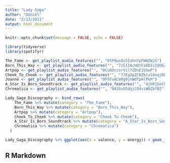 ```yaml
---
title: "Lady Gaga"
author: "Daniël"
date: "2/13/2021"
output: html_document
---
```


```r
knitr::opts_chunk$set(message = FALSE, echo = FALSE)
```

```r
library(tidyverse)
library(spotifyr)

The_Fame <- get_playlist_audio_features("", "0tP9ws8v5IahnYpFWWZWjG")
Born_This_Way <- get_playlist_audio_features("", "7z51IAcHQtFa6DIsIQOGZE")
Artpop <- get_playlist_audio_features("", "0Cu6DccnrVil7ZDnE1bhwP")
Cheek_To_Cheek <- get_playlist_audio_features("", "7JEg2pZCBZktul0xqjDLiQ")
Joanne <- get_playlist_audio_features("", "0F9TvACmRg9jnWdTpHlPkM")
A_Star_Is_Born_Soundtrack <- get_playlist_audio_features("", "4jbR1SeCh5XpitDHxLTlB3")
Chromatica <- get_playlist_audio_features("", "0A3GuU5dqjCO4viWOZbfBZ")

Lady_Gaga_Discography <- bind_rows(
    The_Fame %>% mutate(category = "The_Fame"),
    Born_This_Way %>% mutate(category = "Born_This_Way"),
    Artpop %>% mutate(category = "Artpop"),
    Cheek_To_Cheek %>% mutate(category = "Cheek To Cheek"),
    A_Star_Is_Born_Soundtrack %>% mutate(category = "A_Star_Is_Born_Soundtrack"),
    Chromatica %>% mutate(category = "Chromatica")
  )

Lady_Gaga_Discography %>% ggplot(aes(x = valence, y = energy)) + geom_jitter() + geom_smooth()

```


## R Markdown

